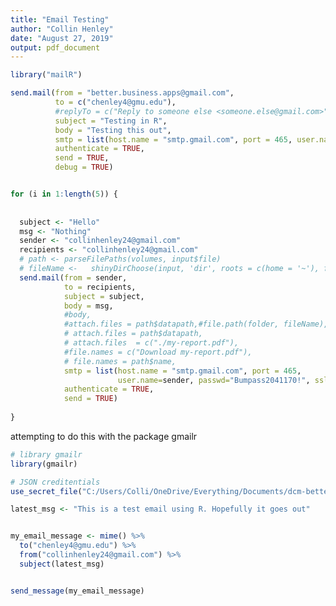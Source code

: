 ```yaml
---
title: "Email Testing"
author: "Collin Henley"
date: "August 27, 2019"
output: pdf_document
---
```



```r

library("mailR")
```



```r

send.mail(from = "better.business.apps@gmail.com",
          to = c("chenley4@gmu.edu"),
          #replyTo = c("Reply to someone else <someone.else@gmail.com>"),
          subject = "Testing in R",
          body = "Testing this out",
          smtp = list(host.name = "smtp.gmail.com", port = 465, user.name = "better.business.apps", passwd = "BetterB12000", ssl = TRUE),
          authenticate = TRUE,
          send = TRUE,
          debug = TRUE)



```



```r
for (i in 1:length(5)) {
  
  
  subject <- "Hello"
  msg <- "Nothing"
  sender <- "collinhenley24@gmail.com"
  recipients <- "collinhenley24@gmail.com"
  # path <- parseFilePaths(volumes, input$file)
  # fileName <-   shinyDirChoose(input, 'dir', roots = c(home = '~'), filetypes = c('pdf', 'html'))
  send.mail(from = sender,
            to = recipients,
            subject = subject,
            body = msg,
            #body,
            #attach.files = path$datapath,#file.path(folder, fileName),
            # attach.files = path$datapath,
            # attach.files  = c("./my-report.pdf"),
            #file.names = c("Download my-report.pdf"),
            # file.names = path$name,
            smtp = list(host.name = "smtp.gmail.com", port = 465,
                        user.name=sender, passwd="Bumpass2041170!", ssl=TRUE),
            authenticate = TRUE,
            send = TRUE)
  
}

```




attempting to do this with the package gmailr
```r
# library gmailr
library(gmailr)

# JSON creditentials
use_secret_file("C:/Users/Colli/OneDrive/Everything/Documents/dcm-better-business/DCM_Emails/do_more_with_r.json")

```




```r


latest_msg <- "This is a test email using R. Hopefully it goes out"


my_email_message <- mime() %>%
  to("chenley4@gmu.edu") %>%
  from("collinhenley24@gmail.com") %>%
  subject(latest_msg)


send_message(my_email_message)




```












































